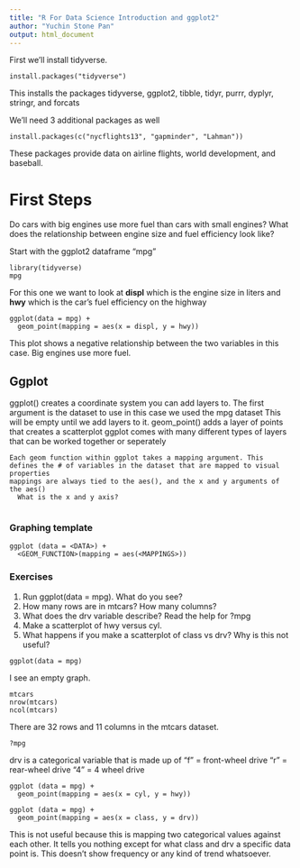 ---
title: "R For Data Science Introduction and ggplot2"
author: "Yuchin Stone Pan"
output: html_document 
---

First we'll install tidyverse.
```
install.packages("tidyverse")
```

This installs the packages tidyverse, ggplot2, tibble, tidyr, purrr, dyplyr, stringr, and forcats

We'll need 3 additional packages as well

```
install.packages(c("nycflights13", "gapminder", "Lahman"))
```

These packages provide data on airline flights, world development, and baseball.

# First Steps

Do cars with big engines use more fuel than cars with small engines? What does the relationship between engine size and fuel efficiency look like?

Start with the ggplot2 dataframe "mpg"

```
library(tidyverse)
mpg
```

For this one we want to look at **displ** which is the engine size in liters and **hwy** which is the car's fuel efficiency on the highway

```
ggplot(data = mpg) +
  geom_point(mapping = aes(x = displ, y = hwy))
```

This plot shows a negative relationship between the two variables in this case.
Big engines use more fuel.


## Ggplot
ggplot()  creates a coordinate system you can add layers to.
  The first argument is the dataset to use in this case we used the mpg dataset
  This will be empty until we add layers to it.
    geom_point() adds a layer of points that creates a scatterplot
    ggplot comes with many different types of layers that can be worked together or seperately
    
    Each geom function within ggplot takes a mapping argument. This defines the # of variables in the dataset that are mapped to visual properties
    mappings are always tied to the aes(), and the x and y arguments of the aes()
      What is the x and y axis?
      
### Graphing template
```
ggplot (data = <DATA>) +
  <GEOM_FUNCTION>(mapping = aes(<MAPPINGS>))
```

### Exercises
1. Run ggplot(data = mpg). What do you see?
2. How many rows are in mtcars? How many columns?
3. What does the drv variable describe? Read the help for ?mpg
4. Make a scatterplot of hwy versus cyl.
5. What happens if you make a scatterplot of class vs drv? Why is this not useful?

```
ggplot(data = mpg)
```
I see an empty graph.

```
mtcars
nrow(mtcars)
ncol(mtcars)
```
There are 32 rows and 11 columns in the mtcars dataset.

```
?mpg
```
drv is a categorical variable that is made up of 
  "f" = front-wheel drive
  "r" = rear-wheel drive
  "4" = 4 wheel drive
  
```
ggplot (data = mpg) +
  geom_point(mapping = aes(x = cyl, y = hwy))
```

```
ggplot (data = mpg) +
  geom_point(mapping = aes(x = class, y = drv))
```
This is not useful because this is mapping two categorical values against each other. It tells you nothing except for what class and drv a specific data point is. This doesn't show frequency or any kind of trend whatsoever.




